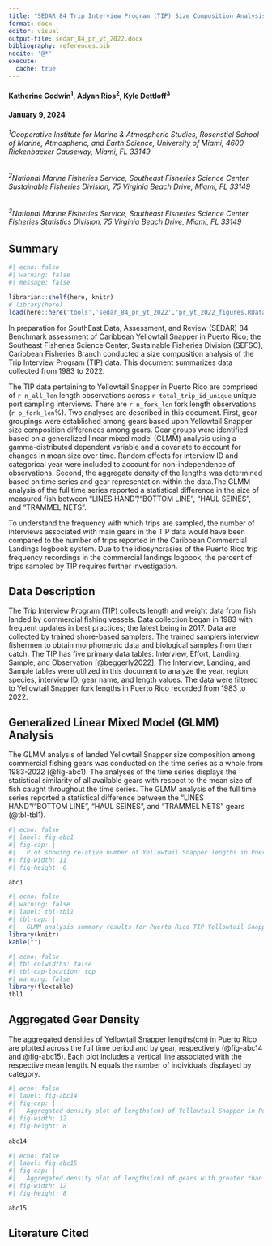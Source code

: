 ```yaml
---
title: "SEDAR 84 Trip Interview Program (TIP) Size Composition Analysis of Yellowtail Snapper (Ocyurus chrysurus) in Puerto Rico, U.S. Caribbean, 1983-2022"
format: docx
editor: visual
output-file: sedar_84_pr_yt_2022.docx
bibliography: references.bib
nocite: '@*'
execute:
  cache: true
---
```


#### Katherine Godwin^1^, Adyan Rios^2^, Kyle Dettloff^3^

#### January 9, 2024

###### ^1^*Cooperative Institute for Marine & Atmospheric Studies, Rosenstiel School of Marine, Atmospheric, and Earth Science, University of Miami, 4600 Rickenbacker Causeway, Miami, FL 33149*

###### ^2^*National Marine Fisheries Service, Southeast Fisheries Science Center Sustainable Fisheries Division, 75 Virginia Beach Drive, Miami, FL 33149*

###### ^3^*National Marine Fisheries Service, Southeast Fisheries Science Center Fisheries Statistics Division, 75 Virginia Beach Drive, Miami, FL 33149*

\newpage

## Summary

```r
#| echo: false
#| warning: false
#| message: false

librarian::shelf(here, knitr)
# library(here)
load(here::here('tools','sedar_84_pr_yt_2022','pr_yt_2022_figures.RData'))

```

In preparation for SouthEast Data, Assessment, and Review (SEDAR) 84 Benchmark assessment of Caribbean Yellowtail Snapper in Puerto Rico; the Southeast Fisheries Science Center, Sustainable Fisheries Division (SEFSC), Caribbean Fisheries Branch conducted a size composition analysis of the Trip Interview Program (TIP) data. This document summarizes data collected from 1983 to 2022.

The TIP data pertaining to Yellowtail Snapper in Puerto Rico are comprised of `r n_all_len` length observations across `r total_trip_id_unique` unique port sampling interviews. There are `r n_fork_len` fork length observations (`r p_fork_len`%). Two analyses are described in this document. First, gear groupings were established among gears based upon Yellowtail Snapper size composition differences among gears. Gear groups were identified based on a generalized linear mixed model (GLMM) analysis using a gamma-distributed dependent variable and a covariate to account for changes in mean size over time. Random effects for interview ID and categorical year were included to account for non-independence of observations. Second, the aggregate density of the lengths was determined based on time series and gear representation within the data.The GLMM analysis of the full time series reported a statistical difference in the size of measured fish between "LINES HAND"/"BOTTOM LINE", "HAUL SEINES", and "TRAMMEL NETS".

To understand the frequency with which trips are sampled, the number of interviews associated with main gears in the TIP data would have been compared to the number of trips reported in the Caribbean Commercial Landings logbook system. Due to the idiosyncrasies of the Puerto Rico trip frequency recordings in the commercial landings logbook, the percent of trips sampled by TIP requires further investigation.

\newpage

## Data Description

The Trip Interview Program (TIP) collects length and weight data from fish landed by commercial fishing vessels. Data collection began in 1983 with frequent updates in best practices; the latest being in 2017. Data are collected by trained shore-based samplers. The trained samplers interview fishermen to obtain morphometric data and biological samples from their catch. The TIP has five primary data tables: Interview, Effort, Landing, Sample, and Observation [@beggerly2022]. The Interview, Landing, and Sample tables were utilized in this document to analyze the year, region, species, interview ID, gear name, and length values. The data were filtered to Yellowtail Snapper fork lengths in Puerto Rico recorded from 1983 to 2022.

## Generalized Linear Mixed Model (GLMM) Analysis

The GLMM analysis of landed Yellowtail Snapper size composition among commercial fishing gears was conducted on the time series as a whole from 1983-2022 (@fig-abc1). The analyses of the time series displays the statistical similarity of all available gears with respect to the mean size of fish caught throughout the time series. The GLMM analysis of the full time series reported a statistical difference between the "LINES HAND"/"BOTTOM LINE", "HAUL SEINES", and "TRAMMEL NETS" gears (@tbl-tbl1).

\newpage

```r
#| echo: false
#| label: fig-abc1
#| fig-cap: |
#|   Plot showing relative number of Yellowtail Snapper lengths in Puerto Rico across time collected. Each point is color specific to the gear it represents. Gears are arranged from most to least abundant. 
#| fig-width: 11
#| fig-height: 6 

abc1

```

\newpage

```r
#| echo: false
#| warning: false
#| label: tbl-tbl1
#| tbl-cap: |
#|   GLMM analysis summary results for Puerto Rico TIP Yellowtail Snapper fork lengths(cm) from 1983 to 2022. The column titled “group” indicates the group(s) where mean lengths are not statistically different from other gears with matching group number(s). The "n" column indicates the number of unique lengths recorded for each gear. The "Percentage" column indicates the percent of the total recorded lengths for each gear. 
library(knitr)
kable("")

```

```r
#| echo: false
#| tbl-colwidths: false
#| tbl-cap-location: top
#| warning: false
library(flextable)
tbl1

```

\newpage

## Aggregated Gear Density

The aggregated densities of Yellowtail Snapper lengths(cm) in Puerto Rico are plotted across the full time period and by gear, respectively (@fig-abc14 and @fig-abc15). Each plot includes a vertical line associated with the respective mean length. N equals the number of individuals displayed by category.

```r
#| echo: false
#| label: fig-abc14
#| fig-cap: |
#|   Aggregated density plot of lengths(cm) of Yellowtail Snapper in Puerto Rico, all gears combined. Dotted line represents mean length (29.22cm).
#| fig-width: 12
#| fig-height: 8
  
abc14

```

\newpage

```r
#| echo: false
#| label: fig-abc15
#| fig-cap: |
#|   Aggregated density plot of lengths(cm) of gears with greater than 2% representation for Yellowtail Snapper in Puerto Rico from 1983 to 2022. Dotted line represents mean length. Mean lengths can be found in @tbl-tbl1.
#| fig-width: 12
#| fig-height: 8

abc15

```

\newpage

## Literature Cited
